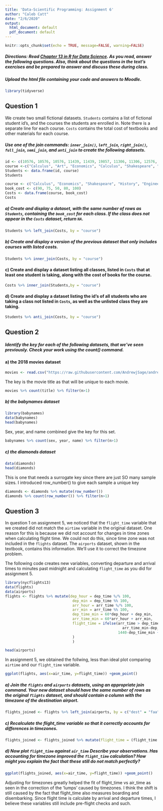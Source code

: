 ---
title: 'Data-Scientific Programming: Assignment 6'
author: "Caleb Catt"
date: "2/6/2020"
output:
  html_document: default
  pdf_document: default
---

```{r setup, include=FALSE}
knitr::opts_chunk$set(echo = TRUE, message=FALSE, warning=FALSE)
```


##### Directions: Read [Chapter 13 in R for Data Science](https://r4ds.had.co.nz.html). As you read, answer the following questions. Also, think about the questions in the text's exercises and be prepared to answer and discuss these during class.

##### Upload the html file containing your code and answers to Moodle. 

```{r}
library(tidyverse)
```


## Question 1

We create two small fictional datasets. `Students` contains a list of fictional student id's, and the courses the students are enrolled in. Note there is a separate line for each course. `Costs` contains the total cost of textbooks and other materials for each course. 

##### Use one of the join commands: `inner_join()`, `left_join`, `right_join()`, `full_join`, `semi_join`, and `anti_join` to create the following datasets. 

```{r}
id <- c(10576, 10576, 10576, 11439, 11439, 19857, 11306, 11306, 12576, 12576)
course <-c("Calculus", "Art", "Economics", "Calculus", "Shakespeare", "History", "Economics", "Statistics", "Art", "Shakespeare")
Students <- data.frame(id, course)
Students
```

```{r}
course <- c("Calculus", "Economics", "Shakespeare", "History", "Engineering")
book_cost <- c(90, 75, 50, 80, 100)
Costs <- data.frame(course, book_cost)
Costs
```

##### a) Create and display a dataset, with the same number of rows as `Students`, containing the `book_cost` for each class. If the class does not appear in the `Costs` dataset, return `NA`. 

```{r}
Students %>% left_join(Costs, by = "course")
```

##### b) Create and display a version of the previous dataset that only includes courses with listed costs. 

```{r}
Students %>% inner_join(Costs, by = "course")
```

#### c) Create and display a dataset listing all classes, listed in `Costs` that at least one student is taking, along with the cost of books for the course. 

```{r}
Costs %>% inner_join(Students,by = "course")
```

#### d) Create and display a dataset listing the id's of all students who are taking a class not listed in `Costs`, as well as the unlisted class they are taking. 

```{r}
Students %>% anti_join(Costs, by = "course")
```


## Question 2

##### Identify the key for each of the following datasets, that we've seen previously. Check your work using the count() command. 

#### a) the 2018 movies dataset

```{r}
movies <- read.csv("https://raw.githubusercontent.com/AndrewjSage/andrewjsage.github.io/master/Datasets/movies2018.csv")
```

The key is the movie title as that will be unique to each movie. 

```{r}
movies %>% count(title) %>% filter(n>1)
```

##### b) the babynames dataset
```{r}
library(babynames)
data(babynames)
head(babynames)
```


Sex, year, and name combined give the key for this set.

```{r}
babynames %>% count(sex, year, name) %>% filter(n>1)
```


##### c) the diamonds dataset

```{r}
data(diamonds)
head(diamonds)
```


This is one that needs a surrogate key since there are just SO many sample sizes. I introduced row_number() to give each sample a unique key 

```{r}
diamonds <- diamonds %>% mutate(row_number())
diamonds %>% count(row_number()) %>% filter(n>1)
```

## Question 3 

In question 1 on assignment 5, we noticed that the `flight_time` variable that we created did not match the `airtime` variable in the original dataset. One reason for this is because we did not account for changes in time zones when calculating flight time. We could not do this, since time zone was not included in the `flights` dataset. The `airports` dataset, shown in the textbook, contains this information. We'll use it to correct the timezone problem. 

The following code creates new variables, converting departure and arrival times to minutes past midnight and calculating `flight_time` as you did for assignment 5. 

```{r}
library(nycflights13)
data(flights)
data(airports)
flights <- flights %>% mutate(dep_hour = dep_time %/% 100,
                               dep_min = dep_time %% 100,
                               arr_hour = arr_time %/% 100,
                               arr_min = arr_time %% 100,
                               dep_time_min = 60*dep_hour + dep_min,
                               arr_time_min = 60*arr_hour + arr_min,
                               flight_time = ifelse(arr_time > dep_time, 
                                                      arr_time_min-dep_time_min, 
                                                    1440-dep_time_min + arr_time_min
                               )
                               )
```


```{r}
head(airports)
```
In assignment 5, we obtained the follwing, less than ideal plot comparing `airtime` and our `flight_time` variable. 

```{r}
ggplot(flights, aes(x=air_time, y=flight_time)) +geom_point()
```

##### a) Join the `flights` and `airports` datasets, using an appropriate join command. Your new dataset should have the same number of rows as the original `flights` dataset, and should contain a column with the timezone of the destination airport. 

```{r}
flights_joined <- flights %>% left_join(airports, by = c("dest" = "faa"))
```


##### c) Recalculate the flight_time variable so that it correctly accounts for differences in timezones. 


```{r}
flights_joined <- flights_joined %>% mutate(flight_time = (flight_time - (-60 * -(tz + 5))))
```

##### d) Now plot `flight_time` against `air_time` Describe your observations. Has accounting for timezone improved the `flight_time` calculation? How might you explain the fact that these still do not match perfectly?


```{r}
ggplot(flights_joined, aes(x=air_time, y=flight_time)) +geom_point()
```

Adjusting for timezones greatly helped  the fit of flight_time vs air_time as seen in the correction of the 'lumps' caused by timezones. I think the shift is still caused by the fact that flight_time also measures boarding and disembarking. Since flight time is calculate by arrival and departure times, I believe these variables still include pre-flight checks and such.